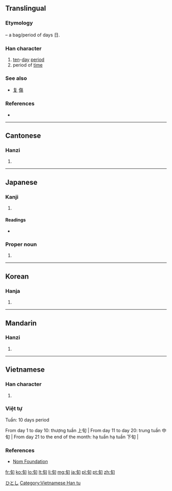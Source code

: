 {{also|句}}
==Translingual==

===Etymology===
{{Han compound|勹|日|ls=ic}} – a bag/period of days 日.

===Han character===
{{Han char|rn=72|rad=日|as=02|sn=6|four=2762<sub>0</sub>|canj=心日 (PA)|ids=⿹[[勹]][[日]]}}

# [[ten]]-[[day]] [[period]]
# period of [[time]]

===See also===
* [[复]] [[傷]] <!-- Graphically similar -->

===References===
* {{Han ref|kx=0489.160|dkj=13746|dj=0850.130|hdz=21485.030|uh=65EC|ud=26092|bh=A6AF|bd=42671}}

----

==Cantonese==

===Hanzi===
{{yue-hanzi|jyut=[[ceon4]]|y=cheun4}}

# {{defn|lang=yue|sort=日02}}

----

==Japanese==

===Kanji===
{{ja-kanji|grade=c|rs=日02}}

# {{defn|lang=ja|sort=日02}}

====Readings====
* {{ja-readings|on=[[じゅん]] (jun), [[しゅん]] (shun)}}

===Proper noun===
{{ja-pos|k|proper|hira=ひとし|rom=Hitoshi}}

# {{given name|male|lang=ja}}

[[Category:Japanese male given names|ひとし]]

----

==Korean==

===Hanja===
{{ko-hanja|hangeul=순|eumhun=|rv=sun|mr=sun|y=swun}}

# {{defn|lang=ko|sort=日02}}

----

==Mandarin==

===Hanzi===
{{cmn-hanzi|pin=[[xún]] ([[xun2]])|wg=hsün<sup>2</sup>}}

# {{defn|lang=cmn|sort=日02}}

----

==Vietnamese==
{{attention|vi|format, headers wrong}}

===Han character===
{{vi-hantu|[[tuần]]|rs=日02}}

# {{defn|lang=vi|sort=日02}}

{{rfc}}

===Việt tự===

Tuần: 10 days period

From day 1 to day 10: thượng tuần 上旬 |
From day 11 to day 20: trung tuần 中旬 |
From day 21 to the end of the month: hạ tuần hạ tuần 下旬 |

===References===
* [http://nomfoundation.org/common/nom_details.php?codepoint=65ec Nom Foundation]

[[Category:Vietnamese Han tu]]

[[fr:旬]]
[[ko:旬]]
[[lo:旬]]
[[lt:旬]]
[[li:旬]]
[[mg:旬]]
[[ja:旬]]
[[pl:旬]]
[[pt:旬]]
[[zh:旬]]